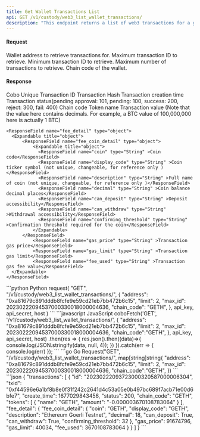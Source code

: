 ```yaml
---
title: Get Wallet Transactions List
api: GET /v1/custody/web3_list_wallet_transactions/ 
description: "This endpoint returns a list of web3 transactions for a given wallet address. The response contains transaction details such as transaction hash, block number, and transaction value."
---
```

#### Request
<ParamField query="address" type="String" required>Wallet address to retrieve transactions for.</ParamField>
<ParamField query="max_id" type="Int" >Maximum transaction ID to retrieve.</ParamField>
<ParamField query="min_id" type="Int" >Minimum transaction ID to retrieve.</ParamField>
<ParamField query="limit" type="Int" >Maximum number of transactions to retrieve.</ParamField>
<ParamField query="chain_code" type="String" >Chain code of the wallet.</ParamField>

#### Response
<ResponseField name="transactions" type="object[ ]">
  <Expandable title="object">
    <ResponseField name="id" type="String" >Cobo Unique Transaction ID</ResponseField>
    <ResponseField name="txid" type="String" >Transaction Hash</ResponseField>
    <ResponseField name="create_time" type="Int" >Transaction creation time</ResponseField>
    <ResponseField name="status" type="Int" >Transaction status(pending approval: 101, pending: 100, success: 200, reject: 300, fail: 400)</ResponseField>
    <ResponseField name="chain_code" type="String" >Chain code</ResponseField>
    <ResponseField name="tokens" type="object[ ]">
      <Expandable title="object">
        <ResponseField name="name" type="String" >Token name</ResponseField>
        <ResponseField name="amount" type="String" >Transaction value (Note that the value here contains decimals. For example, a BTC value of 100,000,000 here is actually 1 BTC)</ResponseField>
      </Expandable>
    </ResponseField>

    <ResponseField name="fee_detail" type="object">
      <Expandable title="object">
          <ResponseField name="fee_coin_detail" type="object">
              <Expandable title="object">
                <ResponseField name="coin" type="String" >Coin code</ResponseField>
                <ResponseField name="display_code" type="String" >Coin ticker symbol (not unique, changeable, for reference only )</ResponseField>
                <ResponseField name="description" type="String" >Full name of coin (not unique, changeable, for reference only )</ResponseField>
                <ResponseField name="decimal" type="String" >Coin balance decimal places</ResponseField>
                <ResponseField name="can_deposit" type="String" >Deposit accessibility</ResponseField>
                <ResponseField name="can_withdraw" type="String" >Withdrawal accessibility</ResponseField>
                <ResponseField name="confirming_threshold" type="String" >Confirmation threshold required for the coin</ResponseField>
              </Expandable>
          </ResponseField>
              <ResponseField name="gas_price" type="String" >Transaction gas price</ResponseField>
              <ResponseField name="gas_limit" type="String" >Transaction gas limit</ResponseField>
              <ResponseField name="fee_used" type="String" >Transaction gas fee value</ResponseField>
      </Expandable>
    </ResponseField>
  </Expandable>
</ResponseField>


<RequestExample>
```python Python
request(
    "GET",
    "/v1/custody/web3_list_wallet_transactions/",
    {
        "address": "0xa81679c891dddb8fcfe9e59cd21eb7bb472b6c15",
        "limit": 2,
        "max_id": 20230222094537000330018000004636,
        "chain_code": "GETH",
    },
    api_key, api_secret, host
)
```
```javascript JavaScript
coboFetch('GET', '/v1/custody/web3_list_wallet_transactions/', {
    "address": "0xa81679c891dddb8fcfe9e59cd21eb7bb472b6c15",
    "limit": 2,
    "max_id": 20230222094537000330018000004636,
    "chain_code":"GETH",
}, api_key, api_secret, host)
    .then(res => {
        res.json().then((data)=>{
            console.log(JSON.stringify(data, null, 4));
        })
    }).catch(err => {
        console.log(err)
    });
```
```go Go
Request("GET", "/v1/custody/web3_list_wallet_transactions/", map[string]string{
    "address": "0xa81679c891dddb8fcfe9e59cd21eb7bb472b6c15",
    "limit": 2,
    "max_id": 20230222094537000330018000004636,
    "chain_code":"GETH",
})
```
</RequestExample>

<ResponseExample>
```json
{
  "transactions": [
    {
      "id": "20230222093723000320587000006304",
      "txid": "0xf44596e6a1bf8b8e0f31f242c2641d4c53a05e0b497bc689f7acb71e00d6bfe7",
      "create_time": 1677029843456,
      "status": 200,
      "chain_code": "GETH",
      "tokens": [
        {
          "name": "GETH",
          "amount": "-0.000003670108783064"
        }
      ],
      "fee_detail": {
        "fee_coin_detail": {
          "coin": "GETH",
          "display_code": "GETH",
          "description": "Ethereum Goerli Testnet",
          "decimal": 18,
          "can_deposit": True,
          "can_withdraw": True,
          "confirming_threshold": 32
        },
        "gas_price": 91674796,
        "gas_limit": 40034,
        "fee_used": 3670108783064
      }
    }
  ]
}
```
</ResponseExample>
